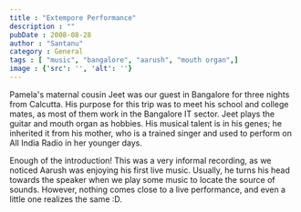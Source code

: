 ```yaml
---
title : "Extempore Performance"
description : ""
pubDate : 2008-08-28
author : "Santanu"
category : General
tags : [ "music", "bangalore", "aarush", "mouth organ",]
image : {'src': '', 'alt': ''}
---
```

Pamela's maternal cousin Jeet was our guest in Bangalore for three nights from Calcutta. His purpose for this trip was to meet his school and college mates, as most of them work in the Bangalore IT sector. Jeet plays the guitar and mouth organ as hobbies. His musical talent is in his genes; he inherited it from his mother, who is a trained singer and used to perform on All India Radio in her younger days.

Enough of the introduction! This was a very informal recording, as we noticed Aarush was enjoying his first live music. Usually, he turns his head towards the speaker when we play some music to locate the source of sounds. However, nothing comes close to a live performance, and even a little one realizes the same :D.